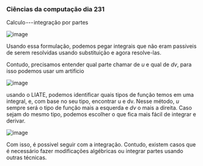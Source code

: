 




### Ciências da computação dia 231

Calculo --- integração por partes

![image](https://cdn-images-1.medium.com/max/800/1*zQPgLX-VJPqq59TywOon8A.png)

Usando essa formulação, podemos pegar integrais que não eram passiveis
de serem resolvidas usando substituição e agora resolve-las.

Contudo, precisamos entender qual parte chamar de *u* e qual de *dv*,
para isso podemos usar um artificio

![image](https://cdn-images-1.medium.com/max/800/1*bIMNySojmy9-CGDDs4QVbA.png)

usando o LIATE, podemos identificar quais tipos de função temos em uma
integral, e, com base no seu tipo, encontrar u e dv. Nesse método, *u*
sempre será o tipo de função mais a esquerda e *dv* o mais a direita.
Caso sejam do mesmo tipo, podemos escolher o que fica mais fácil de
integrar e derivar.

![image](https://cdn-images-1.medium.com/max/800/1*ZJPx13VVgUWoLEe4bYLQ0w.png)

Com isso, é possivel seguir com a integração. Contudo, existem casos que
é necessário fazer modificações algébricas ou integrar partes usando
outras técnicas.


